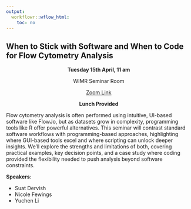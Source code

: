 ```yaml
---
output:
  workflowr::wflow_html:
    toc: no
---
```


## When to Stick with Software and When to Code for Flow Cytometry Analysis
 
<div style="text-align: center">

<read-time>**Tuesday 15th April, 11 am**</read-time>

<read-time>WIMR Seminar Room</read-time>


<read-time>[Zoom Link]()</read-time>

**Lunch Provided**

</div>

</wimr>

Flow cytometry analysis is often performed using intuitive, UI-based software like FlowJo, but as datasets grow in complexity, programming tools like R offer powerful alternatives. This seminar will contrast standard software workflows with programming-based approaches, highlighting where GUI-based tools excel and where scripting can unlock deeper insights. We’ll explore the strengths and limitations of both, covering practical examples, key decision points, and a case study where coding provided the flexibility needed to push analysis beyond software constraints.

**Speakers**:

- Suat Dervish    
- Nicole Fewings    
- Yuchen Li   
<br>

